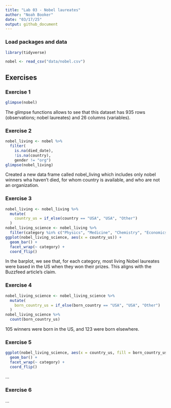 ```yaml
---
title: "Lab 03 - Nobel laureates"
author: "Noah Booker"
date: "03/17/25"
output: github_document
---
```


### Load packages and data

```r
library(tidyverse) 
```

```r
nobel <- read_csv("data/nobel.csv")
```

## Exercises

### Exercise 1
```r
glimpse(nobel)
```

The glimpse functions allows to see that this dataset has 935 rows (observations; nobel laureates)
and 26 columns (variables).


### Exercise 2

```r
nobel_living <- nobel %>% 
  filter(
    is.na(died_date),
    !is.na(country),
    gender != "org")
glimpse(nobel_living)
```
Created a new data frame called nobel_living which includes only nobel winners wha haven't died,
for whom country is available, and who are not an organization.

### Exercise 3

```r
nobel_living <- nobel_living %>%
  mutate(
    country_us = if_else(country == "USA", "USA", "Other")
  )
nobel_living_science <- nobel_living %>%
  filter(category %in% c("Physics", "Medicine", "Chemistry", "Economics"))
ggplot(nobel_living_science, aes(x = country_us)) +
  geom_bar() +
  facet_wrap(~ category) +
  coord_flip()
```

In the barplot, we see that, for each category, most living Nobel laureates were based in the US
when they won their prizes. This aligns with the Buzzfeed article's claim.


### Exercise 4
```r
nobel_living_science <- nobel_living_science %>% 
  mutate(
    born_country_us = if_else(born_country == "USA", "USA", "Other")
  )
nobel_living_science %>% 
  count(born_country_us)
```

105 winners were born in the US, and 123 were born elsewhere.

### Exercise 5
```r
ggplot(nobel_living_science, aes(x = country_us, fill = born_country_us)) +
  geom_bar() +
  facet_wrap(~ category) +
  coord_flip()
```
...

### Exercise 6

...
